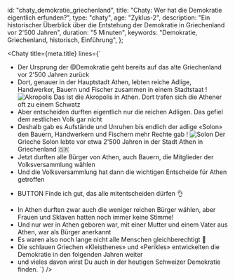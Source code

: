 
  id: "chaty_demokratie_griechenland",
  title: "Chaty: Wer hat die Demokratie eigentlich erfunden?",
  type: "chaty",
  age: "Zyklus-2",
  description:
    "Ein historischer Überblick über die Entstehung der Demokratie in Griechenland vor 2'500 Jahren",
  duration: "5 Minuten",
  keywords: "Demokratie, Griechenland, historisch, Einführung",
};

<Chaty
  title={meta.title}
  lines={`
- Der Ursprung der @Demokratie geht bereits auf das alte Griechenland vor 2'500 Jahren zurück
- Dort, genauer in der Hauptstadt Athen, lebten reiche Adlige, Handwerker, Bauern und Fischer zusammen in einem Stadtstaat
! ![Akropolis](/content/akropolis.jpg)
  Das ist die Akropolis in Athen. Dort trafen sich die Athener oft zu einem Schwatz
- Aber entscheiden durften eigentlich nur die reichen Adligen. Das gefiel dem restlichen Volk gar nicht
- Deshalb gab es Aufstände und Unruhen bis endlich der adlige «Solon» den Bauern, Handwerkern und Fischern mehr Rechte gab
! ![Solon](/content/solon.jpg)
  Der Grieche Solon lebte vor etwa 2'500 Jahren in der Stadt Athen in Griechenland 🇬🇷
- Jetzt durften alle Bürger von Athen, auch Bauern, die Mitglieder der Volksversammlung wählen
- Und die Volksversammlung hat dann die wichtigen Entscheide für Athen getroffen
* BUTTON Finde ich gut, das alle mitentscheiden dürfen 👌
- In Athen durften zwar auch die weniger reichen Bürger wählen, aber Frauen und Sklaven hatten noch immer keine Stimme!
- Und nur wer in Athen geboren war, mit einer Mutter und einem Vater aus Athen, war als Bürger anerkannt
- Es waren also noch lange nicht alle Menschen gleichberechtigt 🤨
- Die schlauen Griechen «Kleisthenes» und «Perikles» entwickelten die Demokratie in den folgenden Jahren weiter
- und vieles davon wirst Du auch in der heutigen Schweizer Demokratie finden.
`}
/>
